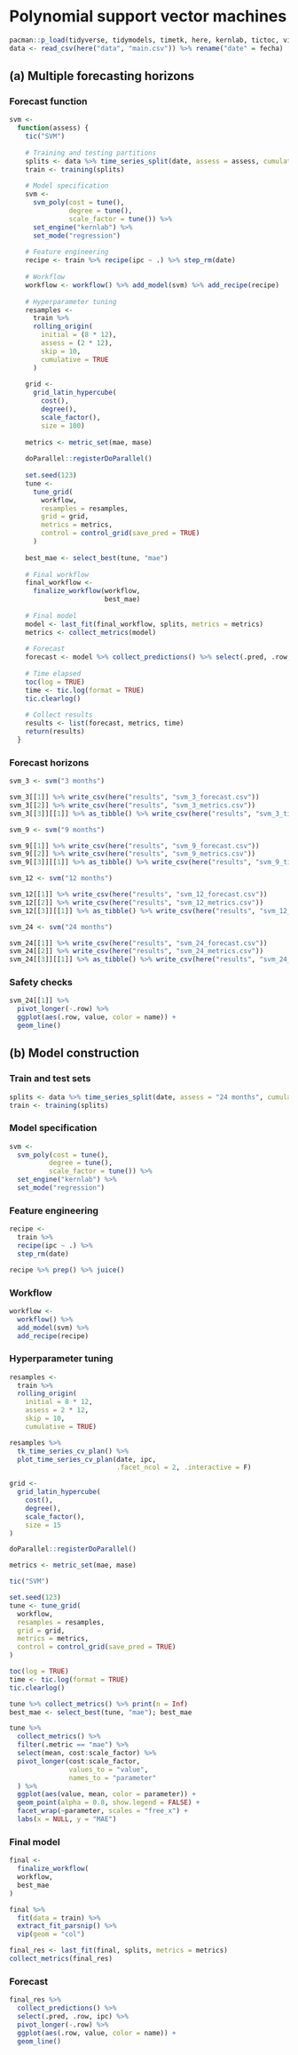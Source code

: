 # Polynomial support vector machines

```r
pacman::p_load(tidyverse, tidymodels, timetk, here, kernlab, tictoc, vip)
data <- read_csv(here("data", "main.csv")) %>% rename("date" = fecha)
```

## (a) Multiple forecasting horizons

### Forecast function

```r
svm <-
  function(assess) {
    tic("SVM")
    
    # Training and testing partitions
    splits <- data %>% time_series_split(date, assess = assess, cumulative = TRUE)
    train <- training(splits)
    
    # Model specification
    svm <-
      svm_poly(cost = tune(),
               degree = tune(),
               scale_factor = tune()) %>%
      set_engine("kernlab") %>%
      set_mode("regression")
    
    # Feature engineering
    recipe <- train %>% recipe(ipc ~ .) %>% step_rm(date)
    
    # Workflow
    workflow <- workflow() %>% add_model(svm) %>% add_recipe(recipe)
    
    # Hyperparameter tuning
    resamples <-
      train %>%
      rolling_origin(
        initial = (8 * 12),
        assess = (2 * 12),
        skip = 10,
        cumulative = TRUE
      )
    
    grid <-
      grid_latin_hypercube(
        cost(),
        degree(),
        scale_factor(),
        size = 100)
    
    metrics <- metric_set(mae, mase)
    
    doParallel::registerDoParallel()
    
    set.seed(123)
    tune <- 
      tune_grid(
        workflow,
        resamples = resamples,
        grid = grid,
        metrics = metrics,
        control = control_grid(save_pred = TRUE)
      )
    
    best_mae <- select_best(tune, "mae")
    
    # Final workflow
    final_workflow <-
      finalize_workflow(workflow,
                        best_mae)
    
    # Final model
    model <- last_fit(final_workflow, splits, metrics = metrics)
    metrics <- collect_metrics(model)
    
    # Forecast
    forecast <- model %>% collect_predictions() %>% select(.pred, .row, ipc)
    
    # Time elapsed
    toc(log = TRUE)
    time <- tic.log(format = TRUE)
    tic.clearlog()
    
    # Collect results
    results <- list(forecast, metrics, time)
    return(results)
  }
```

### Forecast horizons

```r
svm_3 <- svm("3 months")

svm_3[[1]] %>% write_csv(here("results", "svm_3_forecast.csv"))
svm_3[[2]] %>% write_csv(here("results", "svm_3_metrics.csv"))
svm_3[[3]][[1]] %>% as_tibble() %>% write_csv(here("results", "svm_3_time.csv"))
```

```r
svm_9 <- svm("9 months")

svm_9[[1]] %>% write_csv(here("results", "svm_9_forecast.csv"))
svm_9[[2]] %>% write_csv(here("results", "svm_9_metrics.csv"))
svm_9[[3]][[1]] %>% as_tibble() %>% write_csv(here("results", "svm_9_time.csv"))
```

```r
svm_12 <- svm("12 months")

svm_12[[1]] %>% write_csv(here("results", "svm_12_forecast.csv"))
svm_12[[2]] %>% write_csv(here("results", "svm_12_metrics.csv"))
svm_12[[3]][[1]] %>% as_tibble() %>% write_csv(here("results", "svm_12_time.csv"))
```

```r
svm_24 <- svm("24 months")

svm_24[[1]] %>% write_csv(here("results", "svm_24_forecast.csv"))
svm_24[[2]] %>% write_csv(here("results", "svm_24_metrics.csv"))
svm_24[[3]][[1]] %>% as_tibble() %>% write_csv(here("results", "svm_24_time.csv"))
```

### Safety checks

```r
svm_24[[1]] %>% 
  pivot_longer(-.row) %>% 
  ggplot(aes(.row, value, color = name)) +
  geom_line()
```

## (b) Model construction

### Train and test sets

```r
splits <- data %>% time_series_split(date, assess = "24 months", cumulative = TRUE)
train <- training(splits)
```

### Model specification

```r
svm <-
  svm_poly(cost = tune(),
          degree = tune(),
          scale_factor = tune()) %>%
  set_engine("kernlab") %>% 
  set_mode("regression")
```

### Feature engineering

```r
recipe <- 
  train %>% 
  recipe(ipc ~ .) %>% 
  step_rm(date)
```

```r
recipe %>% prep() %>% juice()
```

### Workflow

```r
workflow <- 
  workflow() %>% 
  add_model(svm) %>% 
  add_recipe(recipe)
```

### Hyperparameter tuning

```r
resamples <- 
  train %>% 
  rolling_origin(
    initial = 8 * 12,
    assess = 2 * 12,
    skip = 10,
    cumulative = TRUE)
```

```r
resamples %>%
  tk_time_series_cv_plan() %>%
  plot_time_series_cv_plan(date, ipc, 
                           .facet_ncol = 2, .interactive = F)
```

```r
grid <- 
  grid_latin_hypercube(
    cost(),
    degree(),
    scale_factor(),
    size = 15
)
```

```r
doParallel::registerDoParallel()

metrics <- metric_set(mae, mase)

tic("SVM")

set.seed(123)
tune <- tune_grid(
  workflow,
  resamples = resamples,
  grid = grid,
  metrics = metrics,
  control = control_grid(save_pred = TRUE)
)

toc(log = TRUE)
time <- tic.log(format = TRUE)
tic.clearlog()
```

```r
tune %>% collect_metrics() %>% print(n = Inf)
best_mae <- select_best(tune, "mae"); best_mae
```

```r
tune %>%
  collect_metrics() %>%
  filter(.metric == "mae") %>%
  select(mean, cost:scale_factor) %>%
  pivot_longer(cost:scale_factor,
               values_to = "value",
               names_to = "parameter"
  ) %>%
  ggplot(aes(value, mean, color = parameter)) +
  geom_point(alpha = 0.8, show.legend = FALSE) +
  facet_wrap(~parameter, scales = "free_x") +
  labs(x = NULL, y = "MAE")
```

### Final model

```r
final <- 
  finalize_workflow(
  workflow,
  best_mae
)
```

```r
final %>%
  fit(data = train) %>%
  extract_fit_parsnip() %>%
  vip(geom = "col")
```

```r
final_res <- last_fit(final, splits, metrics = metrics)
collect_metrics(final_res)
```

### Forecast

```r
final_res %>%
  collect_predictions() %>% 
  select(.pred, .row, ipc) %>% 
  pivot_longer(-.row) %>% 
  ggplot(aes(.row, value, color = name)) +
  geom_line()
```
